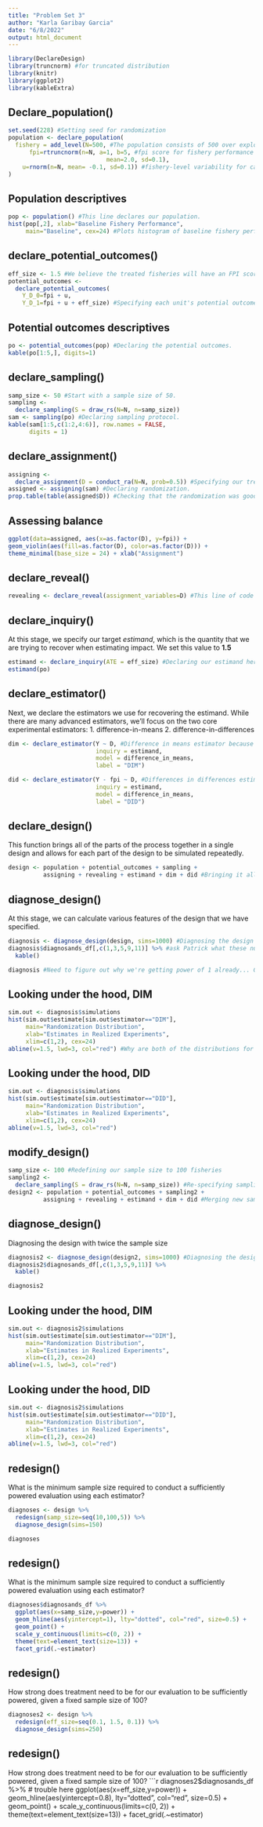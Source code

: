 ```yaml
---
title: "Problem Set 3"
author: "Karla Garibay Garcia"
date: "6/8/2022"
output: html_document
---
```

```r
library(DeclareDesign)
library(truncnorm) #for truncated distribution
library(knitr)
library(ggplot2)
library(kableExtra)
```

## Declare_population()

```r
set.seed(228) #Setting seed for randomization
population <- declare_population(
  fishery = add_level(N=500, #The population consists of 500 over exploited fisheries in Latin America and the Caribbean
      fpi=rtruncnorm(n=N, a=1, b=5, #fpi score for fishery performance indicator mean score for all 68 unique metrics
                            mean=2.0, sd=0.1), 
    u=rnorm(n=N, mean= -0.1, sd=0.1)) #fishery-level variability for calculating the treatment effect. Need to ask Patrick whether this makes sense because idk how to arbitrarily pick this variability
)
```


## Population descriptives

```r
pop <- population() #This line declares our population.
hist(pop[,2], xlab="Baseline Fishery Performance", 
     main="Baseline", cex=24) #Plots histogram of baseline fishery performance across the population. Note the truncated normal distribution.
```

## declare_potential_outcomes()


```r
eff_size <- 1.5 #We believe the treated fisheries will have an FPI score that is higher by 1.5 than the control fisheries. Thus, the ATE = 1.5.
potential_outcomes <- 
  declare_potential_outcomes(
    Y_D_0=fpi + u,
    Y_D_1=fpi + u + eff_size) #Specifying each unit's potential outcomes under treatment (Y_D_1) and control (Y_D_0). A unit's treated potential outcome is equal to their baseline fpi score, plus the increase in fpi score produced by treatment, plus some unit-level variability in its change in fpi score from baseline to endline. A unit's untreated potential outcome is the same, minus the increase in fpi score produced by treatment (i.e., no treatment effect).
```


## Potential outcomes descriptives

```r
po <- potential_outcomes(pop) #Declaring the potential outcomes.
kable(po[1:5,], digits=1)
```


## declare_sampling()

```r
samp_size <- 50 #Start with a sample size of 50.
sampling <- 
  declare_sampling(S = draw_rs(N=N, n=samp_size)) 
sam <- sampling(po) #Declaring sampling protocol.
kable(sam[1:5,c(1:2,4:6)], row.names = FALSE,
      digits = 1)
```


## declare_assignment()


```r
assigning <- 
  declare_assignment(D = conduct_ra(N=N, prob=0.5)) #Specifying our treatment assignment process. We're using simple, complete random assignment where each unit in our sample of 100 has an equal probability of being assigned to treatment and control. In expectation, we should get 50 treated and 50 control villages from this code.
assigned <- assigning(sam) #Declaring randomization.
prop.table(table(assigned$D)) #Checking that the randomization was good. This shows that 50% of our fisheries are in treatment, and 50% of them are in control.
```


## Assessing balance

```r
ggplot(data=assigned, aes(x=as.factor(D), y=fpi)) +
geom_violin(aes(fill=as.factor(D), color=as.factor(D))) +
theme_minimal(base_size = 24) + xlab("Assignment")
```

## declare_reveal()


```r
revealing <- declare_reveal(assignment_variables=D) #This line of code tells DeclareDesign to reveal each sampled unit's potential outcomes based on their assignment to treatment.
```

## declare_inquiry()

At this stage, we specify our target *estimand*, which is the quantity that we are trying to recover when estimating impact. We set this value to **1.5**

```r
estimand <- declare_inquiry(ATE = eff_size) #Declaring our estimand here, which is equal to the effect size (1.5, or the treatment effect from receiving treatment.)
estimand(po)
```


## declare_estimator()

Next, we declare the estimators we use for recovering the estimand. While there are many advanced estimators, we'll focus on the two core experimental estimators:
1. difference-in-means
2. difference-in-differences

```r
dim <- declare_estimator(Y ~ D, #Difference in means estimator because this equation is going to estimate the difference in the average level of endline fpi score between treatment and control fisheries.
                         inquiry = estimand,
                         model = difference_in_means, 
                         label = "DIM")

did <- declare_estimator(Y - fpi ~ D, #Differences in differences estimator because this equation estimates the difference in the difference between endline and baseline fpi score between treatment and control fisheries.
                         inquiry = estimand,
                         model = difference_in_means, 
                         label = "DID")
```


## declare_design()

This function brings all of the parts of the process together in a single design and allows for each part of the design to be simulated repeatedly.

```r
design <- population + potential_outcomes + sampling +
          assigning + revealing + estimand + dim + did #Bringing it all together; this call specifies our entire design from defining the population to specifying the estimators.
```


## diagnose_design()

At this stage, we can calculate various features of the design that we have specified.

```r
diagnosis <- diagnose_design(design, sims=1000) #Diagnosing the design over 1000 simulations (to estimate bias and to calculate power.)
diagnosis$diagnosands_df[,c(1,3,5,9,11)] %>% #ask Patrick what these numbers are
  kable() 

diagnosis #Need to figure out why we're getting power of 1 already... Could it be the same error from the problem set?

```


## Looking under the hood, DIM

```r
sim.out <- diagnosis$simulations 
hist(sim.out$estimate[sim.out$estimator=="DIM"],
     main="Randomization Distribution",
     xlab="Estimates in Realized Experiments",
     xlim=c(1,2), cex=24)
abline(v=1.5, lwd=3, col="red") #Why are both of the distributions for DIM and DIM the same?
```

## Looking under the hood, DID

```r
sim.out <- diagnosis$simulations 
hist(sim.out$estimate[sim.out$estimator=="DID"],
     main="Randomization Distribution",
     xlab="Estimates in Realized Experiments",
     xlim=c(1,2), cex=24)
abline(v=1.5, lwd=3, col="red")
```

## modify_design()


```r
samp_size <- 100 #Redefining our sample size to 100 fisheries
sampling2 <- 
  declare_sampling(S = draw_rs(N=N, n=samp_size)) #Re-specifying sampling strategy.
design2 <- population + potential_outcomes + sampling2 +
          assigning + revealing + estimand + dim + did #Merging new sampling strategy into the DeclareDesign framework; note that all other features of the design (our estimators, randomization, etc.) remain unchanged.
```

## diagnose_design()

Diagnosing the design with twice the sample size

```r
diagnosis2 <- diagnose_design(design2, sims=1000) #Diagnosing the design over 1000 simulations (to estimate bias and to calculate power.)
diagnosis2$diagnosands_df[,c(1,3,5,9,11)] %>%
  kable()

diagnosis2
```


## Looking under the hood, DIM

```r
sim.out <- diagnosis2$simulations
hist(sim.out$estimate[sim.out$estimator=="DIM"],
     main="Randomization Distribution",
     xlab="Estimates in Realized Experiments",
     xlim=c(1,2), cex=24)
abline(v=1.5, lwd=3, col="red")
```

## Looking under the hood, DID

```r
sim.out <- diagnosis2$simulations
hist(sim.out$estimate[sim.out$estimator=="DID"],
     main="Randomization Distribution",
     xlab="Estimates in Realized Experiments",
     xlim=c(1,2), cex=24)
abline(v=1.5, lwd=3, col="red")
```

## redesign()
What is the minimum sample size required to conduct a sufficiently powered evaluation using each estimator?
```r
diagnoses <- design %>% 
  redesign(samp_size=seq(10,100,5)) %>% 
  diagnose_design(sims=150)

diagnoses
```

## redesign()
What is the minimum sample size required to conduct a sufficiently powered evaluation using each estimator?
```r
diagnoses$diagnosands_df %>% 
  ggplot(aes(x=samp_size,y=power)) +
  geom_hline(aes(yintercept=1), lty="dotted", col="red", size=0.5) +
  geom_point() +
  scale_y_continuous(limits=c(0, 2)) +
  theme(text=element_text(size=13)) +
  facet_grid(.~estimator)
```


## redesign()
How strong does treatment need to be for our evaluation to be sufficiently powered, given a fixed sample size of 100?
```r
diagnoses2 <- design %>% 
  redesign(eff_size=seq(0.1, 1.5, 0.1)) %>% 
  diagnose_design(sims=250)
```

## redesign()
How strong does treatment need to be for our evaluation to be sufficiently powered, given a fixed sample size of 100?
```r
diagnoses2$diagnosands_df %>% # trouble here
  ggplot(aes(x=eff_size,y=power)) +
  geom_hline(aes(yintercept=0.8), lty="dotted", col="red", size=0.5) +
  geom_point() +
  scale_y_continuous(limits=c(0, 2)) +
  theme(text=element_text(size=13)) +
  facet_grid(.~estimator)